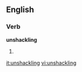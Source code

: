 ==English==

===Verb===
'''unshackling'''

# {{present participle of|[[unshackle]]}}

[[it:unshackling]]
[[vi:unshackling]]